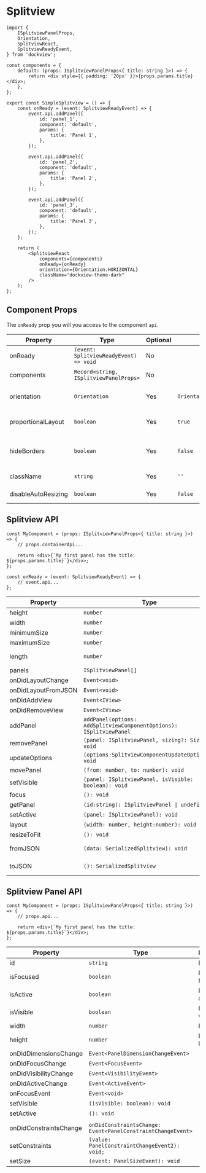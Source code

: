 
# Splitview

<div
    style={{
        height: '100px',
        backgroundColor: 'rgb(30,30,30)',
        color: 'white',
        margin: '20px 0px',
    }}
>
    <SimpleSplitview />
</div>

```tsx
import {
    ISplitviewPanelProps,
    Orientation,
    SplitviewReact,
    SplitviewReadyEvent,
} from 'dockview';

const components = {
    default: (props: ISplitviewPanelProps<{ title: string }>) => {
        return <div style={{ padding: '20px' }}>{props.params.title}</div>;
    },
};

export const SimpleSplitview = () => {
    const onReady = (event: SplitviewReadyEvent) => {
        event.api.addPanel({
            id: 'panel_1',
            component: 'default',
            params: {
                title: 'Panel 1',
            },
        });

        event.api.addPanel({
            id: 'panel_2',
            component: 'default',
            params: {
                title: 'Panel 2',
            },
        });

        event.api.addPanel({
            id: 'panel_3',
            component: 'default',
            params: {
                title: 'Panel 3',
            },
        });
    };

    return (
        <SplitviewReact
            components={components}
            onReady={onReady}
            orientation={Orientation.HORIZONTAL}
            className="dockview-theme-dark"
        />
    );
};
```

## Component Props

The `onReady` prop you will you access to the component `api`.

| Property            | Type                                   | Optional | Default                  | Description                                             |
| ------------------- | -------------------------------------- | -------- | ------------------------ | ------------------------------------------------------- |
| onReady             | `(event: SplitviewReadyEvent) => void` | No       |                          |                                                         |
| components          | `Record<string, ISplitviewPanelProps>` | No       |                          | Panel renderers                                         |
| orientation         | `Orientation`                          | Yes      | `Orientation.HORIZONTAL` | Orientation of the Splitview                            |
| proportionalLayout  | `boolean`                              | Yes      | `true`                   | See [Proportional layout](/basics/#proportional-layout) |
| hideBorders         | `boolean`                              | Yes      | `false`                  | Hide the borders between panels                         |
| className           | `string`                               | Yes      | `''`                     | Attaches a classname                                    |
| disableAutoResizing | `boolean`                              | Yes      | `false`                  | See [Auto resizing](/basics/#auto-resizing)             |

## Splitview API

```tsx
const MyComponent = (props: ISplitviewPanelProps<{ title: string }>) => {
    // props.containerApi...

    return <div>{`My first panel has the title: ${props.params.title}`}</div>;
};
```

```tsx
const onReady = (event: SplitviewReadyEvent) => {
    // event.api...
};
```

| Property            | Type                                                               | Description          |
| ------------------- | ------------------------------------------------------------------ | -------------------- |
| height              | `number`                                                           |                      |
| width               | `number`                                                           |                      |
| minimumSize         | `number`                                                           |                      |
| maximumSize         | `number`                                                           |                      |
| length              | `number`                                                           | Number of panels     |
| panels              | `ISplitviewPanel[]`                                                |                      |
| onDidLayoutChange   | `Event<void>`                                                      |                      |
| onDidLayoutFromJSON | `Event<void>`                                                      |                      |
| onDidAddView        | `Event<IView>`                                                     |                      |
| onDidRemoveView     | `Event<IView>`                                                     |                      |
| addPanel            | `addPanel(options: AddSplitviewComponentOptions): ISplitviewPanel` |                      |
| removePanel         | `(panel: ISplitviewPanel, sizing?: Sizing): void`                  |                      |
| updateOptions       | `(options:SplitviewComponentUpdateOptions): void`                  |                      |
| movePanel           | `(from: number, to: number): void`                                 |                      |
| setVisible          | `(panel: ISplitviewPanel, isVisible: boolean): void`               |                      |
| focus               | `(): void`                                                         |                      |
| getPanel            | `(id:string): ISplitviewPanel \| undefined`                        |                      |
| setActive           | `(panel: ISplitviewPanel): void`                                   |                      |
| layout              | `(width: number, height:number): void`                             |                      |
| resizeToFit         | `(): void`                                                         |                      |
| fromJSON            | `(data: SerializedSplitview): void`                                | Deserialize a layout |
| toJSON              | `(): SerializedSplitview`                                          | Serialized a layout  |

## Splitview Panel API

```tsx
const MyComponent = (props: ISplitviewPanelProps<{ title: string }>) => {
    // props.api...

    return <div>{`My first panel has the title: ${props.params.title}`}</div>;
};
```

| Property               | Type                                                        | Description      |
| ---------------------- | ----------------------------------------------------------- | ---------------- |
| id                     | `string`                                                    | Panel id         |
| isFocused              | `boolean`                                                   | Is panel focsed  |
| isActive               | `boolean`                                                   | Is panel active  |
| isVisible              | `boolean`                                                   | Is panel visible |
| width                  | `number`                                                    | Panel width      |
| height                 | `number`                                                    | Panel height     |
| onDidDimensionsChange  | `Event<PanelDimensionChangeEvent>`                          |                  |
| onDidFocusChange       | `Event<FocusEvent>`                                         |                  |
| onDidVisibilityChange  | `Event<VisibilityEvent>`                                    |                  |
| onDidActiveChange      | `Event<ActiveEvent>`                                        |                  |
| onFocusEvent           | `Event<void>`                                               |                  |
| setVisible             | `(isVisible: boolean): void`                                |                  |
| setActive              | `(): void`                                                  |                  |
|                        |                                                             |                  |
| onDidConstraintsChange | `onDidConstraintsChange: Event<PanelConstraintChangeEvent>` |                  |
| setConstraints         | `(value: PanelConstraintChangeEvent2): void;`               |                  |
| setSize                | `(event: PanelSizeEvent): void`                             |                  |
